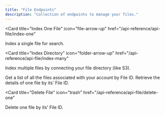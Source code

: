 ```yaml
---
title: "File Endpoints"
description: "Collection of endpoints to manage your files."
---
```


<Card
  title="Index One File"
  icon="file-arrow-up"
  href="/api-reference/api-file/index-one"
>
  Index a single file for search.
</Card>

<Card
  title="Index Directory"
  icon="folder-arrow-up"
  href="/api-reference/api-file/index-many"
>
  Index multiple files by connecting your file directory (like S3).
</Card>

<Card title="List Files" icon="files" href="/api-reference/api-file/list-files">
  Get a list of all the files associated with your account by File ID.
</Card>

<Card title="Get File" icon="file" href="/api-reference/api-file/get-one">
  Retrieve the details of one file by its' File ID.
</Card>

<Card
  title="Delete File"
  icon="trash"
  href="/api-reference/api-file/delete-one"
>
  Delete one file by its' File ID.
</Card>
